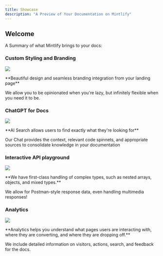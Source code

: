 ```yaml
---
title: Showcase
description: "A Preview of Your Documentation on Mintlify"
---
```


## Welcome

A Summary of what Mintlify brings to your docs: 


### Custom Styling and Branding

![](/images/1.png)

<Check>
  **Beautiful design and seamless branding integration from your landing page**
  
  We allow you to be opinionated when you're lazy, but infinitely flexible when you need it to be.
</Check>

### ChatGPT for Docs

![](/images/2.png)

<Check>
  **AI Search allows users to find exactly what they're looking for**

  Our Chat provides the context, relevant code spinnets, and appropriate sources to consolidate knowledge in your documentation
</Check>

### Interactive API playground

![](/images/3.png)

<Check>
  **We have first-class handling of complex types, such as nested arrays, objects, and mixed types.**

  We allow for Postman-style response data, even handling multimedia responses!
</Check>

### Analytics

![](/images/4.png)

<Check>
  **Analytics helps you understand what pages users are interacting with, where they are converting, and where they are dropping off.**

  We include detailed information on visitors, actions, search, and feedback for the docs. 
</Check>
